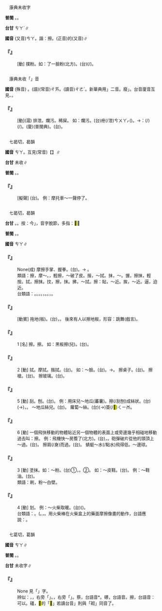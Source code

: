 
=={{ruby|搽|ㄘㄚ}}==

　康典未收字

'''普閩''' {{ruby|(文)|ㄉㄚˊ}}。{{ruby|(白)|ㄉㆤˊ}}。

'''台甘''' <rt>ㄘㄚˊ</rt>∥

'''國音''' (又音)<rt>ㄘㄚ</rt>。諧：擦。{{ruby|搽|ㄔㄚˊ}}(正音)的(又音)∥

    

==='''『{{ruby|搽|ㄘㄚ}}』'''===
: [動] 撲粉。如：{{ruby|搽|ㄘㄚ}}了一臉粉(北方)。(台){{ruby|抹|ㆠㄨㄚㆷ}}(/{{ruby|糊|ㄍㆦˊ}}){{ruby|歸|ㄍㄨㄧ}}{{ruby|面|ㆠㄧㄣ˫}}{{ruby|丌|ㆤ}}{{ruby|粉|ㄏㄨㄣˋ}}。
    

=={{ruby|拆|ㄘㄚ}}==

　康典未收「{{ruby|拆|ㄘㄚ}}」音

'''國音''' (殊音){{ruby|(滬)|ㄘㄚ}} 。(語)(常音)<rt>ㄔㄞ</rt>。(讀音)<rt>ㄔㄜˋ</rt>。新華典用{{ruby|「|ㄔㄞ}}{{ruby|、|ㄘㄚ}}」二音。廢{{ruby|「|ㄔㄜˋ}}」。台音廈音互見{{ruby|拆|ㄔㄞ}}、{{ruby|拆|ㄔㄜˋ}}。

    

==='''『{{ruby|拆|ㄘㄚ}}』'''===
: [動](滬) 排泄。爛污。稀屎。 如：{{ruby|拆|ㄘㄚ}}爛污。(台)疶(/泄)<rt>ㄘㄨㄚㆷ</rt>({{ruby|放|ㄅㄤ˪}}){{ruby|屎|ㄙㄞˋ}}。→{{ruby|比|ㄅㄧˋ}}{{ruby|喻|ㆡㄨ˫}}{{ruby|/|ㄌㄨ˫}}：{{ruby|做|ㄗㄨㆤ˪}}{{ruby|/|ㄗㄜ˪}}{{ruby|出|ㄘㄨㆵ}}{{ruby|無|ㆠㄜˊ}}{{ruby|負|ㄏㄨ˫}}{{ruby|責|ㄐㄧㆤㆶ}}{{ruby|任|ㆢㄧㆬ˫}}{{ruby|/|ㄌㄧㆬ˫}}{{ruby|丌|ㆤ}}{{ruby|載|ㄉㄞ˫}}(/{{ruby|戴|ㄉㄞ˪}}){{ruby|事|ㄐㄧ˪}}(/{{ruby|事|ㄉㄞ˫}}{{ruby|情|ㄐㄧ˪}}){{ruby|連|ㄌㄧㄢˊ}}{{ruby|累|ㄌㄨㄧ˫}}{{ruby|著|ㄉㄧㄜㆷ ͘}}{{ruby|別|ㄅㄚㆵ ͘}}{{ruby|人|ㄌㄤˊ}}。(廈){{ruby|漚|ㄠ˪}}{{ruby|棗|ㄗㄜˋ}}(普閩典)。(台){{ruby|留|ㄌㄠˊ}}{{ruby|屎|ㄙㄞˋ}}{{ruby|尾|ㆠㄨㆤˋ}}{{ruby|/|ㆠㆤˋ}}。
    

=={{ruby|嚓|ㄘㄚ}}==

　七曷切，曷韻

'''國音''' <rt>ㄘㄚ</rt>。互見(常音)【{{ruby|嚓|ㄔㄚ}}】∥

'''台甘''' 未收∥

'''普閩''' {{ruby|(文)|ㄘㄚㆵ}}。{{ruby|(白)|ㄘㄚㆷ}}。

    

==='''『{{ruby|嚓|ㄘㄚ}}』'''===
: [擬聲] (台){{ruby|擋|ㄉㆲ˪}}{{ruby|車|ㄑㄧㄚ}}{{ruby|丌|ㆤ}}{{ruby|聲|ㄒㄧㆩ}}。 例：摩托車～一聲停了。
    

=={{ruby|擦|ㄘㄚ}}==

　七曷切，曷韻

'''台甘''' {{ruby|(文)|ㄘㄚㆵ}}。{{ruby|(語)|ㄘㄨㄚㆷ}}。按：今{{ruby|「|ㄘㄨㄚㆷ}}」，音字脫節，多指：<mark>&#xf994d;</mark>∥

'''普閩''' {{ruby|(文)|ㄘㄚㆵ}}。{{ruby|(白)|ㄘㄨㄚㆷ}}。

'''國音''' <rt>ㄘㄚ</rt>∥

    

==='''『{{ruby|摩|ㄇㄛˊ}}{{ruby|拳|ㄑㄩㄢˊ}}{{ruby|擦|ㄘㄚ}}{{ruby|掌|ㄓㄤˇ}}』'''===
: None(成) 摩擦手掌、握拳。(台){{ruby|攄|ㄌㄨ˪}}{{ruby|手|ㄑㄧㄨˋ}}{{ruby|掌|ㄐㄧㆫˋ}}{{ruby|/|ㄐㄧㆧˋ}}{{ruby|扲|ㆣㄧㆬ˫}}{{ruby|拳|ㄍㄨㄣˊ}}{{ruby|頭|ㄊㄠˊ}}{{ruby|拇|ㆠㄜˋ}}{{ruby|/|ㆠㄨˋ}}。→{{ruby|準|ㄗㄨㄣˋ}}{{ruby|備|ㄅㄧ˫}}{{ruby|<mark>&#xffa49;</mark>|ㆠㆤㆷ}}{{ruby|/|ㆠㄨㆤㆷ}} {{ruby|用|ㄧㆲ˫}}{{ruby|/|ㄧㄥ˫}}{{ruby|武|ㆠㄨˋ}}{{ruby|對|ㄉㄨㄧ˪}}{{ruby|付|ㄏㄨ˪}}{{ruby|敵|ㄉㄧㆤㆶ}}{{ruby|人|ㆢㄧㄣˊ}}{{ruby|/|ㄌㄧㄣˊ}}。
:類語：擦，摩～。{{ruby|蹭|ㄘㄥˋ}}，輕擦，～破了皮。揩，～拭。抹，{{ruby|擦|ㄘㄚ}}～。搌，擦抹，輕按。拭，擦抹。抆，擦，抹。拂，～拭。擦：貼，～近。挨，～近。逼，迫近。
:
:台類語：{{ruby|擦|ㄘㄚㆵ}}。{{ruby|拭|ㄑㄧㆵ}}。{{ruby|抹|ㆠㄨㄚㆷ}}。{{ruby|擦|ㄘㆤ˪}}。{{ruby|鑢|ㄌㄨ˪}}{{ruby|/|ㄌㄨ˪}}，{{ruby|鑢|ㄌㄨ˪}}{{ruby|/|ㄌㄨ˪}}{{ruby|破|ㄆㄨㄚ˪}}{{ruby|皮|ㄆㆤˊ}}{{ruby|/|ㄆㄨㆤˊ}}。{{ruby|<mark>&#xffadd;</mark>|ㄏㄨㆤˊ}}。{{ruby|挨|ㆤ}}{{ruby|/|ㄨㆤ}}，{{ruby|挨|ㆤ}}{{ruby|/|ㄨㆤ}}{{ruby|身|ㄒㄧㄣ}}。
:
    

==='''『{{ruby|擦|ㄘㄚ}}{{ruby|地|ㄉㄧˋ}}{{ruby|板|ㄅㄢˇ}}』'''===
: [動賓] 拖地(板)。(台){{ruby|用|ㄧㆲ˫}}{{ruby|/|ㄧㄥ˫}}{{ruby|破|ㄆㄨㄚ˪}}{{ruby|布|ㄅㆦ˪}}{{ruby|拭|ㄑㄧㆵ}}{{ruby|塗|ㄊㆦˊ}}{{ruby|骹|ㄎㄚ}}，{{ruby|用|ㄧㆲ˫}}{{ruby|/|ㄧㄥ˫}}{{ruby|拖|ㄊㄨㄚ}}{{ruby|布|ㄅㆦ˪}}{{ruby|拖|ㄊㄨㄚ}}{{ruby|地|ㄉㄨㆤ˫}}{{ruby|/|ㄉㆤ˫}}{{ruby|板|ㄅㄢˋ}}。 後來有人以擦地板，形容：跳舞(戲言)。
    

==='''『{{ruby|擦|ㄘㄚ}}』'''===
:1  [名] 擦{{ruby|子|·ㄗˇ}}。擦{{ruby|兒|ㄦ}}。 如：黑板擦(兒)。(台){{ruby|烏|ㆦ}}{{ruby|枋|ㄅㄤ}}{{ruby|擦|ㄘㄚㆵ}}{{ruby|仔|ㄚ}}。
    

==='''『{{ruby|擦|ㄘㄚ}}』'''===
:2  [動] 拭。摩拭。揩拭。(台){{ruby|拭|ㄑㄧㆵ}}。 如：～臉。(台){{ruby|拭|ㄑㄧㆵ}}{{ruby|面|ㆠㄧㄣ˫}}。→{{ruby|洗|ㄙㄨㆤˋ}}{{ruby|/|ㄙㆤˋ}}{{ruby|面|ㆠㄧㄣ˫}}。 擦桌子。(台){{ruby|拭|ㄑㄧㆵ}}{{ruby|桌|ㄉㄜㆷ}}{{ruby|頂|ㄉㄧㄥˋ}}。 擦槍。(台){{ruby|拭|ㄑㄧㆵ}}{{ruby|銃|ㄑㄧㄥ˪}}。 擦玻璃。(台){{ruby|拭|ㄑㄧㆵ}}{{ruby|玻|ㄅㄜ}}{{ruby|璃|ㄌㆤˊ}}。
    

==='''『{{ruby|擦|ㄘㄚ}}』'''===
:5  [動] 刮。刨。(台){{ruby|擦|ㄘㄨㄚㆷ}}。 例：用{{ruby|礤|ㄘㄚˇ}}床兒～地瓜(蕃薯)。擦(/刮刨)成絲狀。(台){{ruby|用|ㄧㆲ˫}}{{ruby|/|ㄧㄥ˫}}{{ruby|菜|ㄘㄞ˪}}{{ruby|礤|ㄘㄨㄚㆷ}}(→{{ruby|擦|ㄘㄨㄚㆷ}})，{{ruby|礤|ㄘㄨㄚㆷ}}{{ruby|蕃|ㄏㄢ}}{{ruby|薯|ㄗㄨˊ}}{{ruby|/|ㄐㄧˊ}}{{ruby|<mark>&#xf9868;</mark>|ㄑㄧㆰ}}。 ～地瓜絲兒。(台){{ruby|礤|ㄘㄨㄚㆷ}}{{ruby|蕃|ㄏㄢ}}{{ruby|薯|ㄗㄨˊ}}{{ruby|/|ㄐㄧˊ}}{{ruby|簽|ㄑㄧㆰ}}。 蘿蔔～絲。(台){{ruby|菜|ㄘㄞ˪}}{{ruby|頭|ㄊㄠˊ}}{{ruby|礤|ㄘㄨㄚㆷ}}(→{{ruby|擦|ㄘㄨㄚㆷ}})簽(/<mark>&#xf8148;</mark>)<rt>ㄑㄧㆰ</rt>。
    

==='''『{{ruby|擦|ㄘㄚ}}』'''===
:6  [動] 一個飛快移動的物體貼近另一個物體的表面上或旁邊幾乎相碰地移動過去叫：擦。 例：飛機快～房簷了(北方)。(台){{ruby|飛|ㄏㄨㄧ}}{{ruby|機|ㄍㄧ}}{{ruby|飛|ㄅㆤ}}{{ruby|/|ㄅㄨㆤ}}{{ruby|真|ㄐㄧㄣ}}{{ruby|低|ㄍㆤ˫}}，{{ruby|<mark>&#xffa49;</mark>|ㆠㆤㆷ}}{{ruby|/|ㆠㄨㆤㆷ}}{{ruby|磕|ㄎㄚㆴ ͘}}{{ruby|著|ㄉㄧㄜㆷ ͘}}{{ruby|厝|ㄘㄨ˪}}{{ruby|頂|ㄉㄧㄥˋ}}{{ruby|尾|ㆠㄨㆤˋ}}{{ruby|/|ㆠㆤˋ}}。砲彈破片從他的頭頂上～過。(台){{ruby|銃|ㄑㄧㄥ˪}}{{ruby|子|ㄐㄧˋ}}{{ruby|對|ㄉㄨㄧ˪}}{{ruby|伊|ㄧ}}{{ruby|丌|ㆤ}}{{ruby|頭|ㄊㄠˊ}}{{ruby|殼|ㄎㄚㆶ}}{{ruby|頂|ㄉㄧㄥˋ}}{{ruby|勢|ㄙㆤ˪}}{{ruby|過|ㄍㆤ˪}}{{ruby|/|ㄍㄨㆤ˪}}{{ruby|去|ㄎㄧ˪}}。 擦肩(/身)而過。(台){{ruby|相|ㄒㄧㄜ}}{{ruby|/|ㄙㆩ}}{{ruby|挨|ㄨㆤ}}{{ruby|/|ㆤ}}{{ruby|身|ㄒㄧㄣ}}{{ruby|過|ㄍㆤ˪}}{{ruby|/|ㄍㄨㆤ˪}}{{ruby|去|ㄎㄧ˪}}。 蜻蜓～水(/點水)飛得低。～邊球。
    

==='''『{{ruby|擦|ㄘㄚ}}』'''===
:3  [動] 塗抹。如：～粉。(台)①{{ruby|婦|ㄏㄨ˫}}{{ruby|人|ㆢㄧㄣˊ}}{{ruby|/|ㄌㄧㄣˊ}}{{ruby|人|ㄌㄤˊ}}，{{ruby|面|ㆠㄧㄣ˫}}{{ruby|抹|ㆠㄨㄚㆷ}}{{ruby|粉|ㄏㄨㄣˋ}}。②{{ruby|刷|ㄘㄚㆵ}}。 如：～皮鞋。(台){{ruby|刡|ㆠㄧㄣˋ}}{{ruby|皮|ㄆㄨㆤˊ}}{{ruby|/|ㄆㆤˊ}}{{ruby|鞋|ㆤˊ}}{{ruby|/|ㄨㆤˊ}}。 例：～鞋油。(台){{ruby|抹|ㆠㄨㄚㆷ}}{{ruby|鞋|ㆤˊ}}{{ruby|/|ㄨㆤˊ}}{{ruby|油|ㄧㄨˊ}}。
:類語：刷，粉～白壁。
:
    

==='''『{{ruby|擦|ㄘㄚ}}』'''===
:4  [動] 划。 例：～火柴取暖。(台){{ruby|<mark>&#xffba6;</mark>|ㄎㄧㄚㆵ}}{{ruby|番|ㄏㄨㄢ}}{{ruby|仔|ㄚ}}{{ruby|火|ㄏㆤˋ}}{{ruby|/|ㄏㄨㆤˋ}}{{ruby|/|ㄏㄜˋ}}({{ruby|枝|ㄍㄧ}}){{ruby|烘|ㄏㄤ}}{{ruby|燒|ㄒㄧㄜ}}。
:台類語：{{ruby|劃|ㄨㆤㆷ ͘}}。({{ruby|用|ㄧㆲ˫}}{{ruby|/|ㄧㄥ˫}}{{ruby|番|ㄏㄨㄢ}}{{ruby|仔|ㄚ}}{{ruby|火|ㄏㆤˋ}}{{ruby|/|ㄏㄨㆤˋ}}{{ruby|/|ㄏㄜˋ}}{{ruby|枝|ㄍㄧ}}{{ruby|劃|ㄨㄧㆷ ͘}}{{ruby|/|ㄨㆤㆷ ͘}}。{{ruby|<mark>&#xffba6;</mark>|ㄎㄧㄚㆵ}}{{ruby|火|ㄏㆤˋ}}{{ruby|/|ㄏㄨㆤˋ}}{{ruby|丌|ㆤ}}{{ruby|<mark>&#xffba6;</mark>|ㄎㄧㄚㆵ}}，{{ruby|來|ㄌㄞˊ}}{{ruby|自|ㄗㄨ˫}}{{ruby|<mark>&#xffba6;</mark>|ㄎㄧㄚㆵ}}{{ruby|火|ㄏㆤˋ}}{{ruby|/|ㄏㄨㆤˋ}}{{ruby|石|ㄐㄧㄜㆷ ͘}}{{ruby|丌|ㆤ}}{{ruby|動|ㄉㆲ˫}}{{ruby|作|ㄗㆦㆶ}}{{ruby|<mark>&#xffba6;</mark>|ㄎㄧㄚㆵ}}。用火柴棒在火柴盒上的藥面摩擦像畫的動作，台語應說：{{ruby|劃|ㄨㄧㆷ ͘}}{{ruby|/|ㄨㆤㆷ ͘}}。
:
    

=={{ruby|<mark>&#xf994d;</mark>|ㄘㄚ}}==

　七葛切，葛韻

'''國音''' <rt>ㄘㄚ</rt>∥

'''普閩''' {{ruby|(文)|ㄘㄚㆵ}}。{{ruby|(白)|ㄘㄨㄚㆷ}}。

'''台甘''' 未收字∥

    

==='''『{{ruby|礓|ㄐㄧㄤ}}{{ruby|<mark>&#xf994d;</mark>|ㄘㄚ}}』'''===
: None 見「{{ruby|礓|ㄐㄧㄤ}}」字。
:辨似：{{ruby|<mark>&#xf994d;</mark>|ㄘㄚ}}，，右旁「{{ruby|察|ㄔㄚˊ}}」。{{ruby|礤|ㄘㄚˇ}}，右旁「{{ruby|蔡|ㄘㄞˋ}}」。蔡，台語音{{ruby|：|ㄘㄨㄚ˪}}*。礤，台語音{{ruby|：|ㄘㄨㄚㆷ}}。擦，台語音：可以{{ruby|轉|ㄘㆤ˪}}。礓，<mark>&#xf994d;</mark>的「<mark>&#xf994d;</mark>」若讀台音{{ruby|「|ㄘㆤ˪}}」則與「砌」同音了。
:
    
